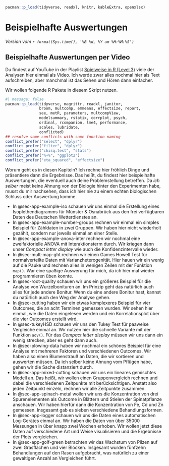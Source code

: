 ```r
pacman::p_load(tidyverse, readxl, knitr, kableExtra, openxlsx)
```

# Beispielhafte Auswertungen {#sec-beispiel-auswertung}

*Version vom `r format(Sys.time(), '%B %d, %Y um %H:%M:%S')`*

::: callout-tip
## Beispielhafte Auswertungen per Video

Du findest auf YouTube in der Playlist [Spielweise in R (Level 3)](https://www.youtube.com/playlist?list=PLe51bCp9JvEFZeYClBKad6yurjUzc8jXp) viele der Analysen hier einmal als Video. Ich werde zwar alles nochmal hier als Text aufschreiben, aber manchmal ist das Sehen und Hören dann einfacher.
:::

Wir wollen folgende R Pakete in diesem Skript nutzen.

```r
#| message: false
pacman::p_load(tidyverse, magrittr, readxl, janitor,
               broom, multcomp, emmeans, effectsize, report,
               see, metR, parameters, multcompView,
               modelsummary, rstatix, corrplot, psych,
               ordinal, rcompanion, lme4, performance,
               scales, lubridate,
               conflicted)
## resolve some conflicts with same function naming
conflict_prefer("select", "dplyr")
conflict_prefer("filter", "dplyr")
conflict_prefer("chisq.test", "stats")
conflict_prefer("%+%", "ggplot2")
conflict_prefer("eta_squared", "effectsize")
```

Worum geht es in diesen Kapiteln? Ich rechne hier fröhlich Dinge und präsentiere dann die Ergebnisse. Das heißt, du findest hier beispielhafte Auswertungen, die eventuell auch deine Problemstellung betreffen. Da *ich selber* meist keine Ahnung von der Biologie hinter den Experimenten habe, musst du mir nachsehen, dass ich hier nie zu einem echten biologischen Schluss oder Auswertung komme.

-   In @sec-app-example-iso schauen wir uns einmal die Erstellung eines Isoplethendiagramms für Münster & Osnabrück aus den frei verfügbaren Daten des Deutschen Wetterdienstes an.
-   In @sec-app-example-number-groups rechnen wir einmal ein simples Beispiel für Zähldaten in zwei Gruppen. Wir haben hier nicht wiederholt gezählt, sondern nur jeweils einmal an einer Stelle.
-   In @sec-app-example-anova-inter rechnen wir nochmal eine zweifaktorielle ANOVA mit Interaktionsterm durch. Wir kriegen dann unser *Compact letter display* wie auch die Konfidenzintervalle wieder.
-   In @sec-mult-map-ght rechnen wir einen Games Howell Test für normalverteilte Daten mit Varianzheterogenität. Hier hauen wir ein wenig auf die Pauke und rechnen alles in wenigen Zeilen mit der Funktion `map()`. War eine spaßige Auswerung für mich, da ich hier mal wieder programmieren üben konnte.
-   In @sec-root-quality schauen wir uns ein größeres Beispiel für die Analyse von Wurzelbonituren an. Im Prinzip geht das natürlich auch alles für jede andere Bonitur. Wenn du eine andere Bonitur hast, kannst du natürlich auch den Weg der Analyse gehen.
-   In @sec-cutting haben wir ein etwas komplexeres Beispiel für vier Outcomes, die an acht Terminen gemessen wurden. Wir sehen hier einmal, wie die Daten eingelesen werden und ein Korrelationsplot über die vier Outcomes erstellt wird.
-   In @sec-tukeyHSD schauen wir uns den Tukey Test für paaweise Vergleiche einmal an. Wir nutzen hier die schnelle Variante mit der Funktion `aov()`. Für das *Compact letter display* müssen wir uns dann ein wenig strecken, aber es geht dann auch.
-   In @sec-plowing-data haben wir nochmal ein schönes Beispiel für eine Analyse mit mehreren Faktoren und verschiedenen Outcomes. Wir haben also einen Blumenstrauß an Daten, die wir sortieren und auswerten müssen. Da ich selber keine Ahnung vom Pflügen habe, gehen wir die Sache distanziert durch.
-   In @sec-app-mixed-cutting schauen wir uns ein lineares gemischtes Modell an. Das heißt, wir wollen einen Gruppenvergleich rechnen und dabei die verschiedenen Zeitpunkte mit berücksichtigen. Anstatt also jeden Zeitpunkt einzeln, rechnen wir alle Zeitpunkte zusammen.
-   In @sec-app-spinach-metal wollen wir uns die Konzentration von drei Spurenelementen als Outcome in Blättern und Stielen der Spinatpflanze anschauen. Wir haben hierfür dann die Konzentration von Fe, Cd und Zn gemessen. Insgesamt gab es sieben verschiedene Behandlungsformen.
-   In @sec-app-logger schauen wir uns die Daten eines automatischen Log-Gerätes einmal an. Wir haben die Daten von über 35000 Messungen in über knapp zwei Wochen erhoben. Wir wollen jetzt diese Daten auf verschiedene Art und Weise visualisieren und die Ergebnisse der Plots vergleichen.
-   In @sec-app-golf-green betrachten wir das Wachstum von Pilzen auf zwei Grasflächen und vier Blöcken. Insgesamt wurden fünfzehn Behandlungen auf den Rasen aufgebracht, was natürlich zu einer gewaltigen Anzahl an Vergleichen führt.

